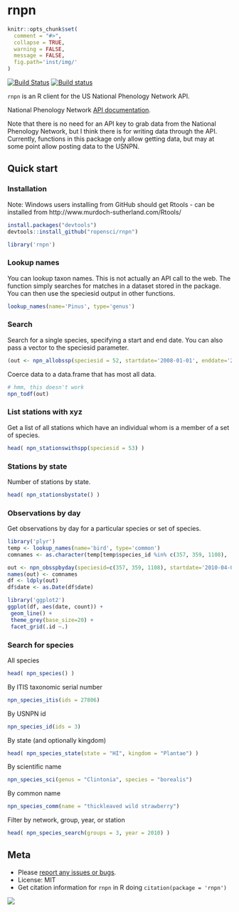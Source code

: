 rnpn
========

```r
knitr::opts_chunk$set(
  comment = "#>",
  collapse = TRUE,
  warning = FALSE,
  message = FALSE,
  fig.path='inst/img/'
)
```

[![Build Status](https://api.travis-ci.org/ropensci/rnpn.png)](https://travis-ci.org/ropensci/rnpn)
[![Build status](https://ci.appveyor.com/api/projects/status/es65utr5jmfmcsrg/branch/master)](https://ci.appveyor.com/project/sckott/rnpn/branch/master)

`rnpn` is an R client for the US National Phenology Network API.

National Phenology Network [API documentation](https://docs.google.com/document/d/1yNjupricKOAXn6tY1sI7-EwkcfwdGUZ7lxYv7fcPjO8/edit?hl=en_US).

Note that there is no need for an API key to grab data from the National Phenology Network, but I think there is for writing data through the API. Currently, functions in this package only allow getting data, but may at some point allow posting data to the USNPN.

## Quick start

### Installation

Note: Windows users installing from GitHub should get Rtools - can be installed from http://www.murdoch-sutherland.com/Rtools/

```r
install.packages("devtools")
devtools::install_github("ropensci/rnpn")
```

```r
library('rnpn')
```

### Lookup names

You can lookup taxon names. This is not actually an API call to the web. The function simply searches for matches in a dataset stored in the package. You can then use the speciesid output in other functions.

```r
lookup_names(name='Pinus', type='genus')
```

### Search

Search for a single species, specifying a start and end date. You can also pass a vector to the speciesid parameter.

```r
(out <- npn_allobssp(speciesid = 52, startdate='2008-01-01', enddate='2010-12-31'))
```

Coerce data to a data.frame that has most all data.

```r
# hmm, this doesn't work
npn_todf(out)
```

### List stations with xyz

Get a list of all stations which have an individual whom is a member of a set of species.

```r
head( npn_stationswithspp(speciesid = 53) )
```

### Stations by state

Number of stations by state.

```r
head( npn_stationsbystate() )
```

### Observations by day

Get observations by day for a particular species or set of species.

```r
library('plyr')
temp <- lookup_names(name='bird', type='common')
comnames <- as.character(temp[temp$species_id %in% c(357, 359, 1108), 'common_name'])

out <- npn_obsspbyday(speciesid=c(357, 359, 1108), startdate='2010-04-01', enddate='2013-09-31')
names(out) <- comnames
df <- ldply(out)
df$date <- as.Date(df$date)

library('ggplot2')
ggplot(df, aes(date, count)) +
 geom_line() +
 theme_grey(base_size=20) +
 facet_grid(.id ~.)
```

### Search for species

All species

```r
head( npn_species() )
```

By ITIS taxonomic serial number

```r
npn_species_itis(ids = 27806)
```

By USNPN id

```r
npn_species_id(ids = 3)
```

By state (and optionally kingdom)

```r
head( npn_species_state(state = "HI", kingdom = "Plantae") )
```

By scientific name

```r
npn_species_sci(genus = "Clintonia", species = "borealis")
```

By common name

```r
npn_species_comm(name = "thickleaved wild strawberry")
```

Filter by network, group, year, or station

```r
head( npn_species_search(groups = 3, year = 2010) )
```

## Meta

* Please [report any issues or bugs](https://github.com/ropensci/rnpn/issues).
* License: MIT
* Get citation information for `rnpn` in R doing `citation(package = 'rnpn')`

[![](http://ropensci.org/public_images/github_footer.png)](http://ropensci.org)
